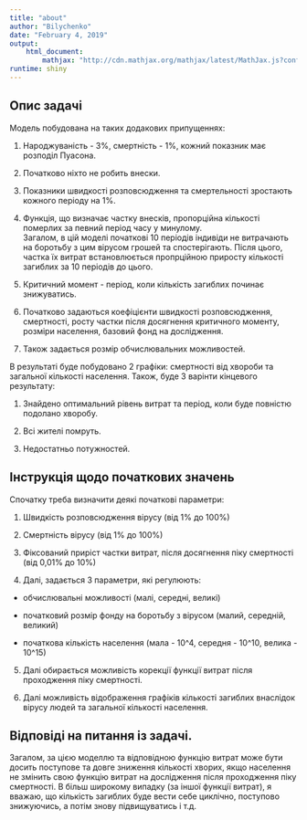 ---
title: "about"
author: "Bilychenko"
date: "February 4, 2019"
output: 
    html_document:
        mathjax: "http://cdn.mathjax.org/mathjax/latest/MathJax.js?config=TeX-AMS-MML_HTMLorMML"
runtime: shiny
---

## Опис задачі

Модель побудована на таких додакових припущеннях:

1. Народжуваність - 3%, смертність - 1%, кожний показник має розподіл Пуасона.

2. Початково ніхто не робить внески.

3. Показники швидкості розповсюдження та смертельності зростають кожного періоду на 1%.

4. Функція, що визначає частку внесків, пропорційна кількості померлих за певний період часу у минулому.  
Загалом, в цій моделі початкові 10 періодів індивіди не витрачають на боротьбу з цим вірусом грошей та спостерігають. Після цього, частка їх витрат встановлюється пропрційною приросту кількості загиблих за 10 періодів до цього.

5. Критичний момент - період, коли кількість загиблих починає знижуватись. 

6. Початково задаються коефіцієнти швидкості розповсюдження, смертності, росту частки після досягнення критичного моменту, розміри населення, базовий фонд на дослідження.

7. Також задається розмір обчислювальних можливостей.

В результаті буде побудовано 2 графіки: смертності від хвороби та загальної кількості населення.
Також, буде 3 варінти кінцевого результату:

1. Знайдено оптимальний рівень витрат та період, коли буде повністю подолано хворобу.

2. Всі жителі помруть.

3. Недостатньо потужностей.

## Інструкція щодо початкових значень

Спочатку треба визначити деякі початкові параметри:

1. Швидкість розповсюдження вірусу (від 1% до 100%)

2. Смертність вірусу (від 1% до 100%)

3. Фіксований приріст частки витрат, після досягнення піку смертності (від 0,01% до 10%)

4. Далі, задається 3 параметри, які регулюють:

* обчислювальні можливості (малі, середні, великі)

* початковий розмір фонду на боротьбу з вірусом (малий, середній, великий)

* початкова кількість населення (мала - 10^4, середня - 10^10, велика - 10^15)

5. Далі обирається можливість корекції функції витрат після проходження піку смертності.

6. Далі можливість відображення графіків кількості загиблих внаслідок вірусу людей та загальної кількості населення.

## Відповіді на питання із задачі.

Загалом, за цією моделлю та відповідною функцію витрат може бути досить поступове та довге зниження кількості хворих, якщо населення не змінить свою функцію витрат на дослідження після проходження піку смертності.
В більш широкому випадку (за іншої функції витрат), я вважаю, що кількість загиблих буде вести себе циклічно, поступово знижуючись, а потім знову підвищуватись і т.д.

